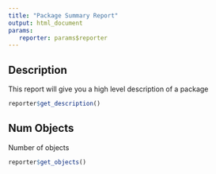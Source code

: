 ```yaml
---
title: "Package Summary Report"
output: html_document
params: 
   reporter: params$reporter
---
```


## Description
This report will give you a high level description of a package


```r
reporter$get_description()
```

## Num Objects

Number of objects

```r
reporter$get_objects()
```